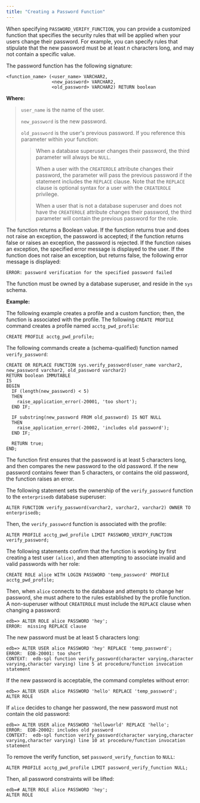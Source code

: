 ```yaml
---
title: "Creating a Password Function"
---
```


<div id="creating_a_password_function" class="registered_link"></div>


When specifying `PASSWORD_VERIFY_FUNCTION`, you can provide a customized function that specifies the security rules that will be applied when your users change their password. For example, you can specify rules that stipulate that the new password must be at least *n* characters long, and may not contain a specific value.

The password function has the following signature:

``` text
<function_name> (<user_name> VARCHAR2,
                 <new_password> VARCHAR2,
                 <old_password> VARCHAR2) RETURN boolean
```

**Where:**

> `user_name` is the name of the user.
> 
> `new_password` is the new password.
> 
> `old_password` is the user's previous password. If you reference this parameter within your function:
> 
> > When a database superuser changes their password, the third parameter will always be `NULL`.
> > 
> > When a user with the `CREATEROLE` attribute changes their password, the parameter will pass the previous password if the statement includes the `REPLACE` clause. Note that the `REPLACE` clause is optional syntax for a user with the `CREATEROLE` privilege.
> > 
> > When a user that is not a database superuser and does not have the `CREATEROLE` attribute changes their password, the third parameter will contain the previous password for the role.

The function returns a Boolean value. If the function returns true and does not raise an exception, the password is accepted; if the function returns false or raises an exception, the password is rejected. If the function raises an exception, the specified error message is displayed to the user. If the function does not raise an exception, but returns false, the following error message is displayed:

`ERROR: password verification for the specified password failed`

The function must be owned by a database superuser, and reside in the `sys` schema.

**Example:**

The following example creates a profile and a custom function; then, the function is associated with the profile. The following `CREATE PROFILE` command creates a profile named `acctg_pwd_profile`:

``` text
CREATE PROFILE acctg_pwd_profile;
```

The following commands create a (schema-qualified) function named `verify_password`:

``` text
CREATE OR REPLACE FUNCTION sys.verify_password(user_name varchar2,
new_password varchar2, old_password varchar2)
RETURN boolean IMMUTABLE
IS
BEGIN
  IF (length(new_password) < 5)
  THEN
    raise_application_error(-20001, 'too short');
  END IF;

  IF substring(new_password FROM old_password) IS NOT NULL
  THEN
    raise_application_error(-20002, 'includes old password');
  END IF;

  RETURN true;
END;
```

The function first ensures that the password is at least 5 characters long, and then compares the new password to the old password. If the new password contains fewer than 5 characters, or contains the old password, the function raises an error.

The following statement sets the ownership of the `verify_password` function to the `enterprisedb` database superuser:

``` text
ALTER FUNCTION verify_password(varchar2, varchar2, varchar2) OWNER TO
enterprisedb;
```

Then, the `verify_password` function is associated with the profile:

``` text
ALTER PROFILE acctg_pwd_profile LIMIT PASSWORD_VERIFY_FUNCTION
verify_password;
```

The following statements confirm that the function is working by first creating a test user `(alice)`, and then attempting to associate invalid and valid passwords with her role:

``` text
CREATE ROLE alice WITH LOGIN PASSWORD 'temp_password' PROFILE
acctg_pwd_profile;
```

Then, when `alice` connects to the database and attempts to change her password, she must adhere to the rules established by the profile function. A non-superuser without `CREATEROLE` must include the `REPLACE` clause when changing a password:

``` text
edb=> ALTER ROLE alice PASSWORD 'hey';
ERROR:  missing REPLACE clause
```

The new password must be at least 5 characters long:

``` text
edb=> ALTER USER alice PASSWORD 'hey' REPLACE 'temp_password';
ERROR:  EDB-20001: too short
CONTEXT:  edb-spl function verify_password(character varying,character
varying,character varying) line 5 at procedure/function invocation statement
```

If the new password is acceptable, the command completes without error:

``` text
edb=> ALTER USER alice PASSWORD 'hello' REPLACE 'temp_password';
ALTER ROLE
```

If `alice` decides to change her password, the new password must not contain the old password:

``` text
edb=> ALTER USER alice PASSWORD 'helloworld' REPLACE 'hello';
ERROR:  EDB-20002: includes old password
CONTEXT:  edb-spl function verify_password(character varying,character
varying,character varying) line 10 at procedure/function invocation statement
```

To remove the verify function, set `password_verify_function` to `NULL`:

``` text
ALTER PROFILE acctg_pwd_profile LIMIT password_verify_function NULL;
```

Then, all password constraints will be lifted:

``` text
edb=# ALTER ROLE alice PASSWORD 'hey';
ALTER ROLE
```
